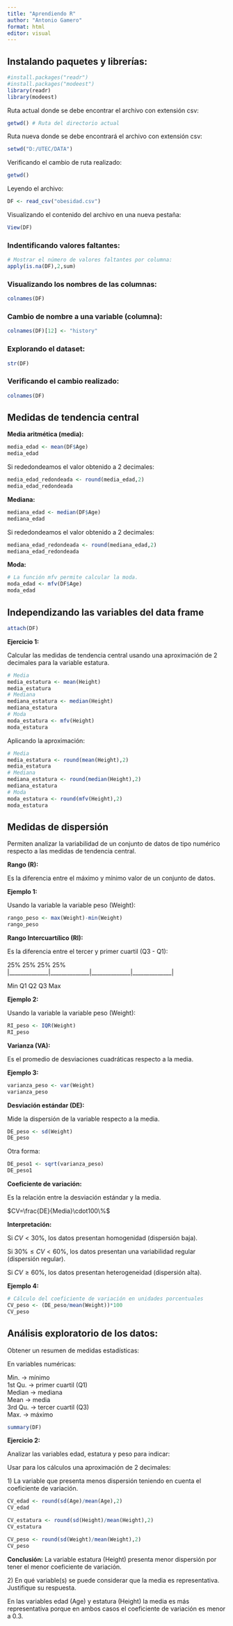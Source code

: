 ```yaml
---
title: "Aprendiendo R"
author: "Antonio Gamero"
format: html
editor: visual
---
```


## Instalando paquetes y librerías:

```r
#install.packages("readr")
#install.packages("modeest")
library(readr)
library(modeest)
```

Ruta actual donde se debe encontrar el archivo con extensión csv:

```r
getwd() # Ruta del directorio actual
```

Ruta nueva donde se debe encontrará el archivo con extensión csv:

```r
setwd("D:/UTEC/DATA")
```

Verificando el cambio de ruta realizado:

```r
getwd()
```

Leyendo el archivo:

```r
DF <- read_csv("obesidad.csv")
```

Visualizando el contenido del archivo en una nueva pestaña:

```r
View(DF)
```

### Indentificando valores faltantes:

```r
# Mostrar el número de valores faltantes por columna:
apply(is.na(DF),2,sum)
```

### Visualizando los nombres de las columnas:

```r
colnames(DF)
```

### Cambio de nombre a una variable (columna):

```r
colnames(DF)[12] <- "history"
```

### Explorando el dataset:

```r
str(DF)
```

### Verificando el cambio realizado:

```r
colnames(DF)
```

## Medidas de tendencia central

**Media aritmética (media):**

```r
media_edad <- mean(DF$Age)
media_edad
```

Si rededondeamos el valor obtenido a 2 decimales:

```r
media_edad_redondeada <- round(media_edad,2)
media_edad_redondeada
```

**Mediana:**

```r
mediana_edad <- median(DF$Age)
mediana_edad
```

Si rededondeamos el valor obtenido a 2 decimales:

```r
mediana_edad_redondeada <- round(mediana_edad,2)
mediana_edad_redondeada
```

**Moda:**

```r
# La función mfv permite calcular la moda.
moda_edad <- mfv(DF$Age)
moda_edad
```

## Independizando las variables del data frame

```r
attach(DF)
```

**Ejercicio 1:**

Calcular las medidas de tendencia central usando una aproximación de 2 decimales para la variable estatura.

```r
# Media
media_estatura <- mean(Height)
media_estatura
# Mediana
mediana_estatura <- median(Height)
mediana_estatura
# Moda
moda_estatura <- mfv(Height)
moda_estatura
```

Aplicando la aproximación:

```r
# Media
media_estatura <- round(mean(Height),2)
media_estatura
# Mediana
mediana_estatura <- round(median(Height),2)
mediana_estatura
# Moda
moda_estatura <- round(mfv(Height),2)
moda_estatura
```

## Medidas de dispersión

Permiten analizar la variabilidad de un conjunto de datos de tipo numérico respecto a las medidas de tendencia central.

**Rango (R):**

Es la diferencia entre el máximo y mínimo valor de un conjunto de datos.

**Ejemplo 1:**

Usando la variable la variable peso (Weight):

```r
rango_peso <- max(Weight)-min(Weight)
rango_peso
```

**Rango Intercuartílico (RI):**

Es la diferencia entre el tercer y primer cuartil (Q3 - Q1):

25% 25% 25% 25%\
\|\_\_\_\_\_\_\_\_\_\_\_\_\_\_\|\_\_\_\_\_\_\_\_\_\_\_\_\_\_\|\_\_\_\_\_\_\_\_\_\_\_\_\_\_\|\_\_\_\_\_\_\_\_\_\_\_\_\_\_\|

Min Q1 Q2 Q3 Max

**Ejemplo 2:**

Usando la variable la variable peso (Weight):

```r
RI_peso <- IQR(Weight)
RI_peso
```

**Varianza (VA):**

Es el promedio de desviaciones cuadráticas respecto a la media.

**Ejemplo 3:**

```r
varianza_peso <- var(Weight)
varianza_peso
```

**Desviación estándar (DE):**

Mide la dispersión de la variable respecto a la media.

```r
DE_peso <- sd(Weight)
DE_peso
```

Otra forma:

```r
DE_peso1 <- sqrt(varianza_peso)
DE_peso1
```

**Coeficiente de variación:**

Es la relación entre la desviación estándar y la media.

$CV=\frac{DE}{Media}\cdot100\%$

**Interpretación:**

Si $CV<30\%$, los datos presentan homogenidad (dispersión baja).

Si $30\%\leq CV<60\%$, los datos presentan una variabilidad regular (dispersión regular).

Si $CV\geq60\%$, los datos presentan heterogeneidad (dispersión alta).

**Ejemplo 4:**

```r
# Cálculo del coeficiente de variación en unidades porcentuales
CV_peso <- (DE_peso/mean(Weight))*100
CV_peso
```

## Análisis exploratorio de los datos:

Obtener un resumen de medidas estadísticas:

En variables numéricas:

Min. -\> mínimo\
1st Qu. -\> primer cuartil (Q1)\
Median -\> mediana\
Mean -\> media\
3rd Qu. -\> tercer cuartil (Q3)\
Max. -\> máximo

```r
summary(DF)
```

**Ejercicio 2:**

Analizar las variables edad, estatura y peso para indicar:

Usar para los cálculos una aproximación de 2 decimales:

1\) La variable que presenta menos dispersión teniendo en cuenta el coeficiente de variación.

```r
CV_edad <- round(sd(Age)/mean(Age),2)
CV_edad
```

```r
CV_estatura <- round(sd(Height)/mean(Height),2)
CV_estatura
```

```r
CV_peso <- round(sd(Weight)/mean(Weight),2)
CV_peso
```

**Conclusión:** La variable estatura (Height) presenta menor dispersión por tener el menor coeficiente de variación.

2\) En qué variable(s) se puede considerar que la media es representativa. Justifique su respuesta.

En las variables edad (Age) y estatura (Height) la media es más representativa porque en ambos casos el coeficiente de variación es menor a 0.3.
